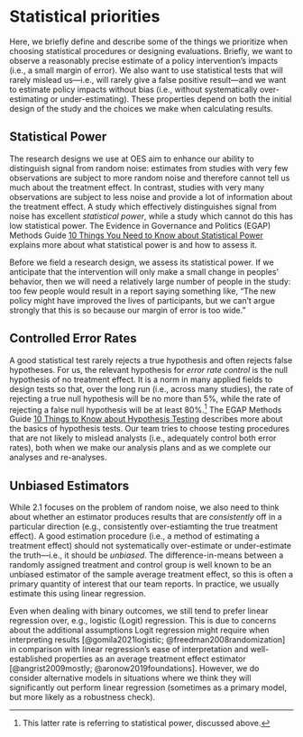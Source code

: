 
# Statistical priorities

Here, we briefly define and describe some of the things we prioritize when choosing statistical procedures or designing evaluations. Briefly, we want to observe a reasonably precise estimate of a policy intervention's impacts (i.e., a small margin of error). We also want to use statistical tests that will rarely mislead us---i.e., will rarely give a false positive result---and we want to estimate policy impacts without bias (i.e., without systematically over-estimating or under-estimating). These properties depend on both the initial design of the study and the choices we make when calculating results.

## Statistical Power

The research designs we use at OES aim to enhance our ability to
distinguish signal from random noise: estimates from studies with very few observations are subject to more random noise and therefore cannot tell us much about the treatment effect. In contrast, studies with very many observations are subject to less noise and provide a lot of information about the treatment effect. A study which effectively distinguishes signal from noise has excellent *statistical power*, while a study which cannot do this has low statistical power. The Evidence in Governance and Politics (EGAP) Methods Guide [10 Things You Need to Know about Statistical Power](https://egap.org/resource/10-things-to-know-about-hypothesis-testing/) explains more about what statistical power is and how to assess it.

Before we field a research design, we assess its statistical power. If we
anticipate that the intervention will only make a small change in peoples'
behavior, then we will need a relatively large number of people in the study: too few people would result in a report saying something like, "The new policy might have improved the lives of participants, but we can't argue strongly that this is so because our margin of error is too wide."

## Controlled Error Rates

A good statistical test rarely rejects a true hypothesis and often rejects
false hypotheses. For us, the relevant hypothesis for *error rate control* is the null hypothesis of no treatment effect. It is a norm in many applied fields to design tests so that, over the long run (i.e., across many studies), the rate of rejecting a true null hypothesis will be no more than 5%, while the rate of rejecting a false null hypothesis will be at least 80%.^[This latter rate is referring to statistical power, discussed above.] The EGAP Methods Guide [10 Things to Know about Hypothesis
Testing](https://egap.org/resource/10-things-to-know-about-hypothesis-testing/) describes more about the basics of hypothesis tests. Our team tries to choose testing procedures that are not likely to mislead analysts (i.e., adequately control both error rates), both when we make our analysis plans and as we complete our analyses and re-analyses.

## Unbiased Estimators

While 2.1 focuses on the problem of random noise, we also need to think about whether an estimator produces results that are *consistently* off in a particular direction (e.g., consistently over-estiamting the true treatment effect). A good estimation procedure (i.e., a method of estimating a treatment effect) should not systematically over-estimate or under-estimate the truth---i.e., it should be *unbiased*. The difference-in-means between a randomly assigned treatment and control group is well known to be an unbiased estimator of the sample average treatment effect, so this is often a primary quantity of interest that our team reports. In practice, we usually estimate this using linear regression.

Even when dealing with binary outcomes, we still tend to prefer linear regression over, e.g., logistic (Logit) regression. This is due to concerns about the additional assumptions Logit regression might require when interpreting results [@gomila2021logistic; @freedman2008randomization] in comparison with linear regression's ease of interpretation and well-established properties as an average treatment effect estimator [@angrist2009mostly; @aronow2019foundations]. However, we do consider alternative models in situations where we think they will significantly out perform linear regression (sometimes as a primary model, but more likely as a robustness check).
